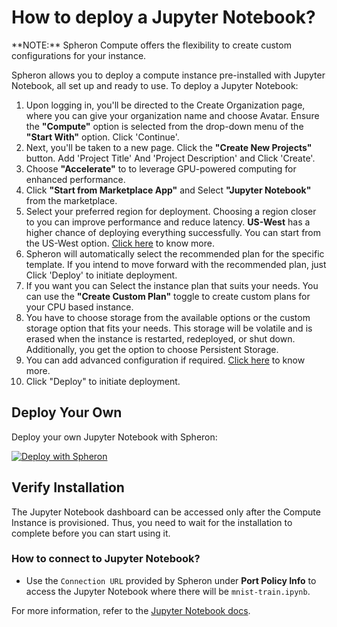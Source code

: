 
# How to deploy a Jupyter Notebook?

<Callout type="info">
  **NOTE:** Spheron Compute offers the flexibility to create custom
  configurations for your instance.
</Callout>

Spheron allows you to deploy a compute instance pre-installed with Jupyter Notebook, all set up and ready to use.
To deploy a Jupyter Notebook:

1. Upon logging in, you'll be directed to the Create Organization page, where you can give your organization name and choose Avatar. Ensure the **"Compute"** option is selected from the drop-down menu of the **"Start With"** option. Click 'Continue'. 
2. Next, you'll be taken to a new page. Click the **"Create New Projects"** button. Add 'Project Title' And 'Project Description' and Click 'Create'.
3. Choose **"Accelerate"** to to leverage GPU-powered computing for enhanced performance.
4. Click **"Start from Marketplace App"** and Select **"Jupyter Notebook"** from the marketplace.
5. Select your preferred region for deployment. Choosing a region closer to you can improve performance and reduce latency. **US-West** has a higher chance of deploying everything successfully. You can start from the US-West option. [Click here](/compute/cluster/compute/#region) to know more.
6. Spheron will automatically select the recommended plan for the specific template. If you intend to move forward with the recommended plan, just Click 'Deploy' to initiate deployment.
7. If you want you can Select the instance plan that suits your needs. You can use the **"Create Custom Plan"** toggle to create custom plans for your CPU based instance.
8. You have to choose storage from the available options or the custom storage option that fits your needs. This storage will be volatile and is erased when the instance is restarted, redeployed, or shut down. Additionally, you get the option to choose Persistent Storage.
9. You can add advanced configuration if required. [Click here](/compute/cluster/compute/#advance-configuration-1) to know more.
10. Click "Deploy" to initiate deployment.

## Deploy Your Own

Deploy your own Jupyter Notebook with Spheron:

[![Deploy with Spheron](https://bafybeihxqi3jlv6cy2ogh6jjljinntisolbspxcrbgykyv6e5xyzujl3aa.ipfs.sphn.link/spheron-deploy.svg)](https://app.spheron.network/#/compute/marketplace?template=Jupyter%20Notebook)

## Verify Installation

The Jupyter Notebook dashboard can be accessed only after the Compute Instance is provisioned.
Thus, you need to wait for the installation to complete before you can start using it.

### How to connect to Jupyter Notebook?

- Use the `Connection URL` provided by Spheron under **Port Policy Info** to access the Jupyter Notebook where there will be `mnist-train.ipynb`.

For more information, refer to the [Jupyter Notebook docs](https://docs.jupyter.org/en/latest/index.html).

<Navigation name="Deploy Jupyter Notebook" />
